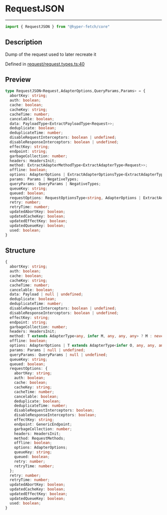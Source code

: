

# RequestJSON

<div class="api-docs__separator" data-reactroot="">

---

</div><div class="api-docs__import" data-reactroot="">

```ts
import { RequestJSON } from "@hyper-fetch/core"
```

</div><div class="api-docs__section">

## Description

</div><div class="api-docs__description"><span class="api-docs__do-not-parse">

Dump of the request used to later recreate it

</span></div><p class="api-docs__definition">

Defined in [request/request.types.ts:40](https://github.com/BetterTyped/hyper-fetch/blob/c3e2c45/packages/core/src/request/request.types.ts#L40)

</p><div class="api-docs__section">

## Preview

</div><div class="api-docs__preview type">

```ts
type RequestJSON<Request,AdapterOptions,QueryParams,Params> = {
  abortKey: string; 
  auth: boolean; 
  cache: boolean; 
  cacheKey: string; 
  cacheTime: number; 
  cancelable: boolean; 
  data: PayloadType<ExtractPayloadType<Request>>; 
  deduplicate: boolean; 
  deduplicateTime: number; 
  disableRequestInterceptors: boolean | undefined; 
  disableResponseInterceptors: boolean | undefined; 
  effectKey: string; 
  endpoint: string; 
  garbageCollection: number; 
  headers: HeadersInit; 
  method: ExtractAdapterMethodType<ExtractAdapterType<Request>>; 
  offline: boolean; 
  options: AdapterOptions | ExtractAdapterOptionsType<ExtractAdapterType<Request>>; 
  params: Params | NegativeTypes; 
  queryParams: QueryParams | NegativeTypes; 
  queueKey: string; 
  queued: boolean; 
  requestOptions: RequestOptionsType<string, AdapterOptions | ExtractAdapterType<Request>, ExtractAdapterMethodType<ExtractAdapterType<Request>>>; 
  retry: number; 
  retryTime: number; 
  updatedAbortKey: boolean; 
  updatedCacheKey: boolean; 
  updatedEffectKey: boolean; 
  updatedQueueKey: boolean; 
  used: boolean; 
}
```

</div><div class="api-docs__section">

## Structure

</div><div class="api-docs__returns">

```ts
{
  abortKey: string;
  auth: boolean;
  cache: boolean;
  cacheKey: string;
  cacheTime: number;
  cancelable: boolean;
  data: Payload | null | undefined;
  deduplicate: boolean;
  deduplicateTime: number;
  disableRequestInterceptors: boolean | undefined;
  disableResponseInterceptors: boolean | undefined;
  effectKey: string;
  endpoint: string;
  garbageCollection: number;
  headers: HeadersInit;
  method: T extends AdapterType<any, infer M, any, any, any> ? M : never;
  offline: boolean;
  options: AdapterOptions | T extends AdapterType<infer O, any, any, any, any> ? O : never;
  params: Params | null | undefined;
  queryParams: QueryParams | null | undefined;
  queueKey: string;
  queued: boolean;
  requestOptions: {
    abortKey: string;
    auth: boolean;
    cache: boolean;
    cacheKey: string;
    cacheTime: number;
    cancelable: boolean;
    deduplicate: boolean;
    deduplicateTime: number;
    disableRequestInterceptors: boolean;
    disableResponseInterceptors: boolean;
    effectKey: string;
    endpoint: GenericEndpoint;
    garbageCollection: number;
    headers: HeadersInit;
    method: RequestMethods;
    offline: boolean;
    options: AdapterOptions;
    queueKey: string;
    queued: boolean;
    retry: number;
    retryTime: number;
  };
  retry: number;
  retryTime: number;
  updatedAbortKey: boolean;
  updatedCacheKey: boolean;
  updatedEffectKey: boolean;
  updatedQueueKey: boolean;
  used: boolean;
}
```

</div>